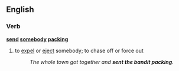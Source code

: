 ==English==
===Verb===
'''[[send]] [[somebody]] [[packing]]'''
#{{idiom}} to [[expel]] or [[eject]] somebody; to chase off or force out
#:''The whole town got together and '''sent the bandit packing'''.''